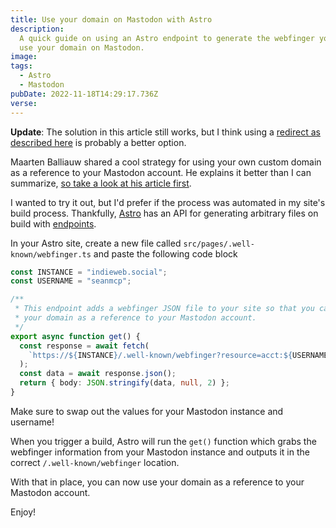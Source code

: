 ```yaml
---
title: Use your domain on Mastodon with Astro
description:
  A quick guide on using an Astro endpoint to generate the webfinger you need to
  use your domain on Mastodon.
image:
tags:
  - Astro
  - Mastodon
pubDate: 2022-11-18T14:29:17.736Z
verse:
---
```



**Update**: The solution in this article still works, but I think using a
[redirect as described here](https://www.hawksworx.com/blog/alias-your-mastodon-username-to-your-domain-with-one-netlify-config-setting/)
is probably a better option.

Maarten Balliauw shared a cool strategy for using your own custom domain as a
reference to your Mastodon account. He explains it better than I can summarize,
[so take a look at his article first](https://blog.maartenballiauw.be/post/2022/11/05/mastodon-own-donain-without-hosting-server.html).

I wanted to try it out, but I'd prefer if the process was automated in my site's
build process. Thankfully, [Astro](https://astro.build) has an API for
generating arbitrary files on build with
[endpoints](https://docs.astro.build/en/core-concepts/endpoints/).

In your Astro site, create a new file called
`src/pages/.well-known/webfinger.ts` and paste the following code block

```ts
const INSTANCE = "indieweb.social";
const USERNAME = "seanmcp";

/**
 * This endpoint adds a webfinger JSON file to your site so that you can use
 * your domain as a reference to your Mastodon account.
 */
export async function get() {
  const response = await fetch(
    `https://${INSTANCE}/.well-known/webfinger?resource=acct:${USERNAME}@${INSTANCE}`
  );
  const data = await response.json();
  return { body: JSON.stringify(data, null, 2) };
}
```

<Callout type="info">

Make sure to swap out the values for your Mastodon instance and username!

</Callout>

When you trigger a build, Astro will run the `get()` function which grabs the
webfinger information from your Mastodon instance and outputs it in the correct
`/.well-known/webfinger` location.

With that in place, you can now use your domain as a reference to your Mastodon
account.

Enjoy!
